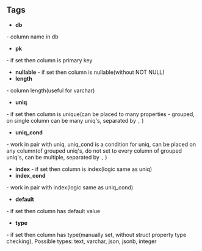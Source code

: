 ## Tags

* **db**

\- column name in db
* **pk**

\- if set then column is primary key
* **nullable**
\- if set then column is nullable(without NOT NULL)
* **length**

\- column length(useful for varchar)
* **uniq**

\- if set then column is unique(can be placed to many properties - grouped, on single column can be many uniq's, separated by
`,`
)
* **uniq_cond**

\- work in pair with uniq, uniq_cond is a condition for uniq, can be placed on any column(of grouped uniq's, do not set to every column of grouped uniq's, can be multiple, separated by
`,`
)
* **index**
\- if set then column is index(logic same as uniq)
* **index_cond**

\- work in pair with index(logic same as uniq_cond)
* **default**

\- if set then column has default value
* **type**

\- if set then column has type(manually set, without struct property type checking), Possible types: text, varchar, json, jsonb, integer
